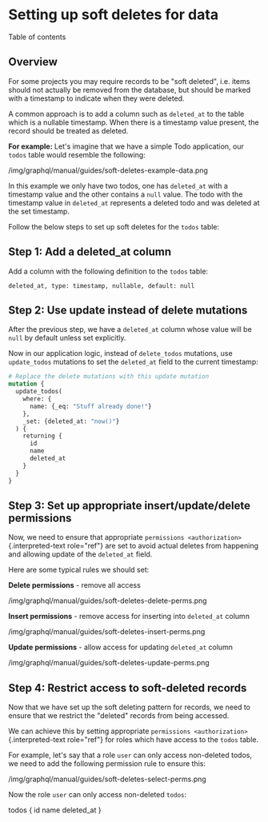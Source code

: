 
Setting up soft deletes for data
================================

Table of contents

Overview
--------

For some projects you may require records to be \"soft deleted\", i.e.
items should not actually be removed from the database, but should be
marked with a timestamp to indicate when they were deleted.

A common approach is to add a column such as `deleted_at` to the table
which is a nullable timestamp. When there is a timestamp value present,
the record should be treated as deleted.

**For example:** Let\'s imagine that we have a simple Todo application,
our `todos` table would resemble the following:

/img/graphql/manual/guides/soft-deletes-example-data.png

In this example we only have two todos, one has `deleted_at` with a
timestamp value and the other contains a `null` value. The todo with the
timestamp value in `deleted_at` represents a deleted todo and was
deleted at the set timestamp.

Follow the below steps to set up soft deletes for the `todos` table:

Step 1: Add a **deleted\_at** column
------------------------------------

Add a column with the following definition to the `todos` table:

`deleted_at, type: timestamp, nullable, default: null`

Step 2: Use **update** instead of **delete** mutations
------------------------------------------------------

After the previous step, we have a `deleted_at` column whose value will
be `null` by default unless set explicitly.

Now in our application logic, instead of `delete_todos` mutations, use
`update_todos` mutations to set the `deleted_at` field to the current
timestamp:

```graphql
# Replace the delete mutations with this update mutation
mutation {
  update_todos(
    where: {
      name: {_eq: "Stuff already done!"}
    },
    _set: {deleted_at: "now()"}
  ) {
    returning {
      id
      name
      deleted_at
    }
  }
}
```

Step 3: Set up appropriate insert/update/delete permissions
-----------------------------------------------------------

Now, we need to ensure that appropriate
`permissions <authorization>`{.interpreted-text role="ref"} are set to
avoid actual deletes from happening and allowing update of the
`deleted_at` field.

Here are some typical rules we should set:

**Delete permissions** - remove all access

/img/graphql/manual/guides/soft-deletes-delete-perms.png

**Insert permissions** - remove access for inserting into `deleted_at`
column

/img/graphql/manual/guides/soft-deletes-insert-perms.png

**Update permissions** - allow access for updating `deleted_at` column

/img/graphql/manual/guides/soft-deletes-update-perms.png

Step 4: Restrict access to soft-deleted records
-----------------------------------------------

Now that we have set up the soft deleting pattern for records, we need
to ensure that we restrict the \"deleted\" records from being accessed.

We can achieve this by setting appropriate
`permissions <authorization>`{.interpreted-text role="ref"} for roles
which have access to the `todos` table.

For example, let\'s say that a role `user` can only access non-deleted
todos, we need to add the following permission rule to ensure this:

/img/graphql/manual/guides/soft-deletes-select-perms.png

Now the role `user` can only access non-deleted `todos`:

  todos {
    id
    name
    deleted_at
  }

